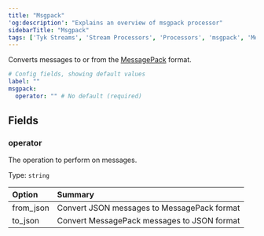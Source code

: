```yaml
---
title: "Msgpack"
'og:description': "Explains an overview of msgpack processor"
sidebarTitle: "Msgpack"
tags: ['Tyk Streams', 'Stream Processors', 'Processors', 'msgpack', 'MessagePack']
---
```


Converts messages to or from the [MessagePack](https://msgpack.org/) format.

```yml
# Config fields, showing default values
label: ""
msgpack:
  operator: "" # No default (required)
```

## Fields

### operator

The operation to perform on messages.


Type: `string`  

| Option | Summary |
| :--- | :--- |
| from_json | Convert JSON messages to MessagePack format |
| to_json | Convert MessagePack messages to JSON format |
